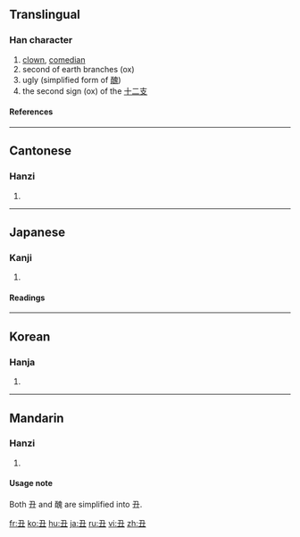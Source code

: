 {{see|醜}}<!-- may be replaced by zh-forms -->

==Translingual==
===Han character===
{{Han char|rn=1|rad=一|as=03|sn=4|four=1710<sub>5</sub>|canj=弓土 (NG)}}
# [[clown]], [[comedian]]
# second of earth branches (ox)
# ugly (simplified form of [[醜]])
# the second sign (ox) of the [[十二支]] <!-- Apparently the Chinese use 牛 instead. -->
====References====
{{Han ref|kx=0077.040|dkj=00023|dj=0154.040|hdz=10012.070|uh=4E11|ud=19985|bh=A4A1|bd=42145}}
----
==Cantonese=={{rfc-auto}}
===Hanzi===
{{yue-hanzi|jyut=|y=chau2}}
# {{defn|Cantonese}}
----
==Japanese==
===Kanji===
{{ja-kanji|grade=|rs=一03}}
# {{defn|Japanese}}
====Readings====
{{ja-readings|on=[[ちゅう]] (chū), [[ちゅ]] (chu)|kun=[[うし]] (ushi)}}
----
==Korean==
===Hanja===
{{ko-hanja|hangeul=[[축]], [[추]]|rv=chuk, chu|mr=ch'uk, ch'u}}
# {{defn|Korean}}
----
==Mandarin==
===Hanzi===
{{cmn-hanzi|tra=醜|pin=[[chǒu]] (chou3)|wg=ch'ou<sup>3</sup>}}
# {{defn|Mandarin}}

====Usage note====
Both 丑 and 醜 are simplified into 丑.

[[fr:丑]]
[[ko:丑]]
[[hu:丑]]
[[ja:丑]]
[[ru:丑]]
[[vi:丑]]
[[zh:丑]]